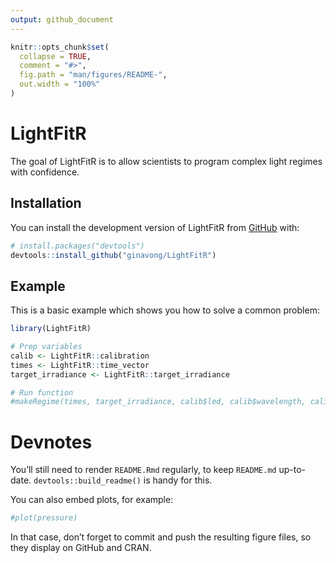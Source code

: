 ```yaml
---
output: github_document
---
```


<!-- README.md is generated from README.Rmd. Please edit that file -->

```r
knitr::opts_chunk$set(
  collapse = TRUE,
  comment = "#>",
  fig.path = "man/figures/README-",
  out.width = "100%"
)
```

# LightFitR

<!-- badges: start -->
<!-- badges: end -->

The goal of LightFitR is to allow scientists to program complex light regimes with confidence.

## Installation

You can install the development version of LightFitR from [GitHub](https://github.com/ginavong/LightFitR) with:

``` r
# install.packages("devtools")
devtools::install_github("ginavong/LightFitR")
```

## Example

This is a basic example which shows you how to solve a common problem:

```r
library(LightFitR)

# Prep variables
calib <- LightFitR::calibration
times <- LightFitR::time_vector
target_irradiance <- LightFitR::target_irradiance

# Run function
#makeRegime(times, target_irradiance, calib$led, calib$wavelength, calib$intensity, calib$irradiance)
```


# Devnotes

You'll still need to render `README.Rmd` regularly, to keep `README.md` up-to-date. `devtools::build_readme()` is handy for this.

You can also embed plots, for example:

```r
#plot(pressure)
```

In that case, don't forget to commit and push the resulting figure files, so they display on GitHub and CRAN.
